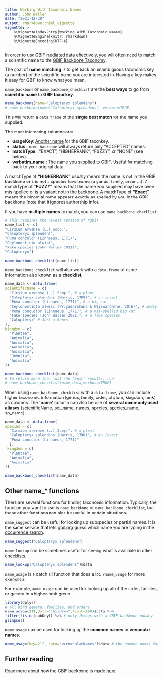 ```yaml
---
title: Working With Taxonomic Names
author: John Waller
date: "2021-12-20"
output: rmarkdown::html_vignette
vignette: >
    %\VignetteIndexEntry{Working With Taxonomic Names}
    %\VignetteEngine{knitr::rmarkdown}
    %\VignetteEncoding{UTF-8}
---
```


In order to use GBIF mediated data effectively, you will often need to match a scientific name to the [GBIF Backbone Taxonomy](https://www.gbif.org/dataset/d7dddbf4-2cf0-4f39-9b2a-bb099caae36c). 

The goal of **name matching** is to get back an unambiguous taxonomic key (a number) of the scientific name you are interested in. Having a key makes it easy for GBIF to know what you mean. 

`name_backbone` or `name_backbone_checklist` are the **best ways** to go from **scientific name** to **GBIF taxonkey**. 

```r
name_backbone(name="Calopteryx splendens") 
# name_backbone(name="Calopteryx splendens", verbose=TRUE)
```

This will return a `data.frame` of the **single best match** for the name you supplied.  

The most interesting columns are: 

* **usageKey**:  [Another name](https://discourse.gbif.org/t/understanding-gbif-taxonomic-keys-usagekey-taxonkey-specieskey/3045) for the GBIF taxonkey. 
* **status** : `name_backbone` will always return only "ACCEPTED" names. 
* **matchType** : "EXACT", "HIGHERRANK", "FUZZY", or "NONE" (see below).  
* **verbatim_name** : The name you supplied to GBIF. Useful for matching back to your original data. 

A matchType of **"HIGHERRANK"** usually means the name is not in the GBIF backbone or it is not a species-level name (a genus, family, order ...). A matchType of **"FUZZY"** means that the name you supplied may have been mis-spelled or is a variant not in the backbone. A matchType of **"Exact"** means the binomial name appears exactly as spelled by you in the GBIF backbone (note that it ignores authorship info).  

If you have **multiple names** to match, you can use `name_backbone_checklist`. 


```r 
# This requires the newest version of rgbif
name_list <- c(
"Cirsium arvense (L.) Scop.", 
"Calopteryx splendens", 
"Puma concolor (Linnaeus, 1771)", 
"Ceylonosticta alwisi", 
"Fake species (John Waller 2021)", 
"Calopteryx")

name_backbone_checklist(name_list)
```

`name_backbone_checklist` will also work with a `data.frame` of name information also known as a **checklist**. 

```r 
name_data <- data.frame(
scientificName = c(
  "Cirsium arvense (L.) Scop.", # a plant
  "Calopteryx splendens (Harris, 1780)", # an insect
  "Puma concolor (Linnaeus, 1771)", # a big cat
  "Ceylonosticta alwisi (Priyadarshana & Wijewardhane, 2016)", # newly discovered insect 
  "Puma concuolor (Linnaeus, 1771)", # a mis-spelled big cat
  "Fake species (John Waller 2021)", # a fake species
  "Calopteryx" # Just a Genus   
), 
kingdom = c(
  "Plantae",
  "Animalia",
  "Animalia",
  "Animalia",
  "Animalia",
  "Johnlia",
  "Animalia"
))

name_backbone_checklist(name_data)
# To return more than just the 'best' results, run
# name_backbone_checklist(name_data,verbose=TRUE) 
```

When using `name_backbone_checklist` with a `data.frame`, you can include higher taxonomic information (genus, family, order, phylum, kingdom, rank) as columns. The **'name'** column can also be one of **several commonly used aliases** (scientificName, sci_name, names, species, species_name, sp_name).


```r
name_data <- data.frame(
species = c(
  "Cirsium arvense (L.) Scop.", # a plant
  "Calopteryx splendens (Harris, 1780)", # an insect
  "Puma concolor (Linnaeus, 1771)"
  ), 
 kingdom = c(
  "Plantae",
  "Animalia",
  "Animalia"
))

name_backbone_checklist(name_data)
```

## Other name_* functions 

There are several functions for finding taxonomic information. Typically, the function you want to use is `name_backbone` or `name_backbone_checklist`, but these other functions can also be useful in certain situations.

`name_suggest` can be useful for looking up subspecies or partial names. It is the same service that lets [gbif.org](https://www.gbif.org) guess which name you are typing in the [occurrence search](https://www.gbif.org/occurrence/search).

```r
name_suggest("Calopteryx splendens")
```

`name_lookup` can be sometimes useful for seeing what is available in other checklists. 

```r
name_lookup("Calopteryx splendens")$data
```

`name_usage` is a catch all function that does a lot. `?name_usage` for more examples. 

For example, `name_usage` can be used for looking up all of the order, families, or genera in a higher-rank group. 

```r 
library(dplyr)
# all bird genera, families, and orders
name_usage(212,data="children",limit=200)$data %>% 
filter(!is.na(nubKey)) %>% # only things with a GBIF backbone nubKey
glimpse()
```

<!-- This is not typically necessary if you just want to make a download using the taxonkey, since a higher-rank taxonkey will automatically download all of the downstream species, genera, families ect in a group. See [here](https://discourse.gbif.org/t/understanding-gbif-taxonomic-keys-usagekey-taxonkey-specieskey/3045) for an explanation of GBIF taxonkey terms like **nubKey**.  -->

`name_usage` can be used for looking up the **common names** or **venacular names**. 

```r
name_usage(key=212, data="vernacularNames")$data # the common names for birds
```

## Further reading

Read more about how the GBIF backbone is made [here](https://data-blog.gbif.org/post/gbif-backbone-taxonomy/).

